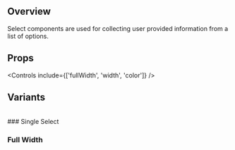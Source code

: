 
<Meta title='Components/Atomic/Select' of={SelectStories} />

## Overview

Select components are used for collecting user provided information from a list of options.

<Canvas>
  <Story of={SelectStories.Default} />
</Canvas>

## Props

<Controls include={['fullWidth', 'width', 'color']} />

## Variants

<br />
### Single Select

<Canvas>
  <Story of={SelectStories.Default} />
</Canvas>

### Full Width

<Canvas>
  <Story of={SelectStories.FullWidth} />
</Canvas>
